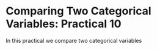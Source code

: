 
# Comparing Two Categorical Variables: Practical 10

In this practical we compare two categorical variables